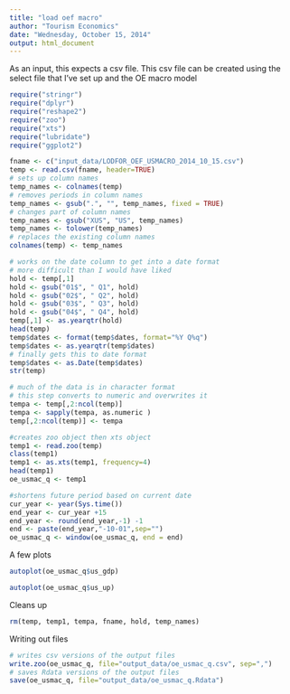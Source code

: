 ```yaml
---
title: "load oef macro"
author: "Tourism Economics"
date: "Wednesday, October 15, 2014"
output: html_document
---
```


As an input, this expects a csv file. This csv file can be created using the
select file that I've set up and the OE macro model


```r
require("stringr")
require("dplyr")
require("reshape2")
require("zoo")
require("xts")
require("lubridate")
require("ggplot2")

fname <- c("input_data/LODFOR_OEF_USMACRO_2014_10_15.csv")
temp <- read.csv(fname, header=TRUE)
# sets up column names
temp_names <- colnames(temp)
# removes periods in column names
temp_names <- gsub(".", "", temp_names, fixed = TRUE) 
# changes part of column names
temp_names <- gsub("XUS", "US", temp_names) 
temp_names <- tolower(temp_names)
# replaces the existing column names
colnames(temp) <- temp_names

# works on the date column to get into a date format
# more difficult than I would have liked
hold <- temp[,1]
hold <- gsub("01$", " Q1", hold) 
hold <- gsub("02$", " Q2", hold) 
hold <- gsub("03$", " Q3", hold) 
hold <- gsub("04$", " Q4", hold) 
temp[,1] <- as.yearqtr(hold) 
head(temp)
temp$dates <- format(temp$dates, format="%Y Q%q")
temp$dates <- as.yearqtr(temp$dates)
# finally gets this to date format
temp$dates <- as.Date(temp$dates)
str(temp)

# much of the data is in character format
# this step converts to numeric and overwrites it
tempa <- temp[,2:ncol(temp)]
tempa <- sapply(tempa, as.numeric )
temp[,2:ncol(temp)] <- tempa

#creates zoo object then xts object
temp1 <- read.zoo(temp)
class(temp1)
temp1 <- as.xts(temp1, frequency=4)
head(temp1)
oe_usmac_q <- temp1

#shortens future period based on current date 
cur_year <- year(Sys.time())
end_year <- cur_year +15
end_year <- round(end_year,-1) -1
end <- paste(end_year,"-10-01",sep="")
oe_usmac_q <- window(oe_usmac_q, end = end)
```

A few plots

```r

autoplot(oe_usmac_q$us_gdp)

autoplot(oe_usmac_q$us_up)

```

Cleans up
```r
rm(temp, temp1, tempa, fname, hold, temp_names)
```


Writing out files

```r
# writes csv versions of the output files
write.zoo(oe_usmac_q, file="output_data/oe_usmac_q.csv", sep=",")
# saves Rdata versions of the output files
save(oe_usmac_q, file="output_data/oe_usmac_q.Rdata")
```

